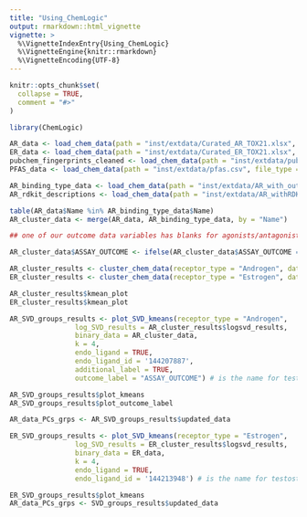 ```yaml
---
title: "Using_ChemLogic"
output: rmarkdown::html_vignette
vignette: >
  %\VignetteIndexEntry{Using_ChemLogic}
  %\VignetteEngine{knitr::rmarkdown}
  %\VignetteEncoding{UTF-8}
---
```


```r
knitr::opts_chunk$set(
  collapse = TRUE,
  comment = "#>"
)
```

```r
library(ChemLogic)
```


```r
AR_data <- load_chem_data(path = "inst/extdata/Curated_AR_TOX21.xlsx", file_type = "xlsx", filter = TRUE, filter_type = "Pubchem")
ER_data <- load_chem_data(path = "inst/extdata/Curated_ER_TOX21.xlsx", file_type = "xlsx", filter = TRUE, filter_type = "Pubchem")
pubchem_fingerprints_cleaned <- load_chem_data(path = "inst/extdata/pubchem_fingerprints_cleaned.txt", file_type = "txt", filter = FALSE)
PFAS_data <- load_chem_data(path = "inst/extdata/pfas.csv", file_type = "csv", filter = TRUE, filter_type = "Pubchem")
```

```r
AR_binding_type_data <- load_chem_data(path = "inst/extdata/AR_with_outcome.csv", file_type = "csv", filter = FALSE)
AR_rdkit_descriptions <- load_chem_data(path = "inst/extdata/AR_withRDKIT_Descriptors.csv", file_type = "csv", filter = FALSE)
```

```r
table(AR_data$Name %in% AR_binding_type_data$Name)
AR_cluster_data <- merge(AR_data, AR_binding_type_data, by = "Name")

## one of our outcome data variables has blanks for agonists/antagonists, let's change that for better plotting

AR_cluster_data$ASSAY_OUTCOME <- ifelse(AR_cluster_data$ASSAY_OUTCOME =="", "no data", AR_cluster_data$ASSAY_OUTCOME)
```

```r

AR_cluster_results <- cluster_chem_data(receptor_type = "Androgen", data = AR_cluster_data, rank = 3, filter_type = "Pubchem")
ER_cluster_results <- cluster_chem_data(receptor_type = "Estrogen", data = ER_data, rank = 3, filter_type = "Pubchem")

AR_cluster_results$kmean_plot
ER_cluster_results$kmean_plot
```



```r


AR_SVD_groups_results <- plot_SVD_kmeans(receptor_type = "Androgen", 
                log_SVD_results = AR_cluster_results$logsvd_results, 
                binary_data = AR_cluster_data, 
                k = 4, 
                endo_ligand = TRUE, 
                endo_ligand_id = '144207887',
                additional_label = TRUE, 
                outcome_label = "ASSAY_OUTCOME") # is the name for testosterone the endogenous ligand

AR_SVD_groups_results$plot_kmeans
AR_SVD_groups_results$plot_outcome_label

AR_data_PCs_grps <- AR_SVD_groups_results$updated_data

ER_SVD_groups_results <- plot_SVD_kmeans(receptor_type = "Estrogen", 
                log_SVD_results = ER_cluster_results$logsvd_results, 
                binary_data = ER_data, 
                k = 4, 
                endo_ligand = TRUE, 
                endo_ligand_id = '144213948') # is the name for testosterone the endogenous ligand

ER_SVD_groups_results$plot_kmeans
AR_data_PCs_grps <- SVD_groups_results$updated_data

```


